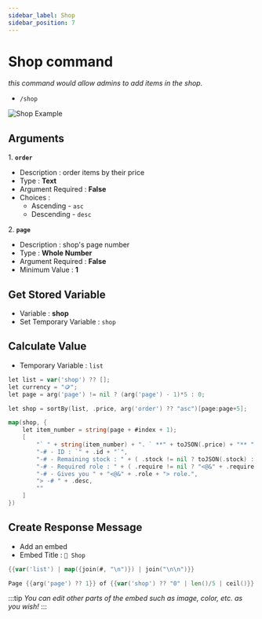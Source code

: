 ```yaml
---
sidebar_label: Shop
sidebar_position: 7
---
```



# Shop command

*this command would allow admins to add items in the shop.*
- `/shop`

![Shop Example](../../static/flows/eco/shop.png)  

## Arguments
<span className="bigtext">1. **`order`**</span>
- Description : order items by their price
- Type : **Text**
- Argument Required : **False** <Off className="inline-svg"/>
- Choices : 
    - Ascending - `asc`
    - Descending - `desc`

<span className="bigtext">2. **`page`**</span>
- Description : shop's page number
- Type : **Whole Number**
- Argument Required : **False** <Off className="inline-svg"/>
- Minimum Value : **1**

## Get Stored Variable
- Variable : **shop**
- Set Temporary Variable : `shop`

## Calculate Value
- Temporary Variable : `list`
```go title="Expression"
let list = var('shop') ?? [];
let currency = "🪙";
let page = arg('page') != nil ? (arg('page') - 1)*5 : 0;

let shop = sortBy(list, .price, arg('order') ?? "asc")[page:page+5];

map(shop, {
    let item_number = string(page + #index + 1);
    [
        "` " + string(item_number) + ". ` **" + toJSON(.price) + "** " + currency + " - **" + .name + "** ",
        "-# - ID : `" + .id + "`",
        "-# - Remaining stock : " + ( .stock != nil ? toJSON(.stock) : "unlimited"),
		"-# - Required role : " + ( .require != nil ? "<@&" + .require + ">" : "none" ),
        "-# - Gives you " + "<@&" + .role + "> role.",
        "> -# " + .desc,
        ""
    ]
})
```

## Create Response Message
- Add an embed
- Embed Title : `🛒 Shop`
```go title="Embed Description"
{{var('list') | map({join(#, "\n")}) | join("\n\n")}}
```
```go title="Embed Footer"
Page {{arg('page') ?? 1}} of {{var('shop') ?? "0" | len()/5 | ceil()}} ; Total items in shop - {{var('shop') != nil ? len(var('shop')) : "0"}}
```
:::tip
*You can edit other parts of the embed such as image, color, etc. as you wish!*
:::